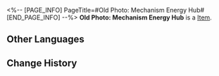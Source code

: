 <%-- [PAGE_INFO]
PageTitle=#Old Photo: Mechanism Energy Hub#
[END_PAGE_INFO] --%>
{{Item Infobox
|title       = Old Photo: Mechanism Energy Hub
|id          = 140215
|image       = Item Old Photo- Mechanism Energy Hub.png
|type        = 
|invCategory = Missions
|rarity      = 3
|effect      = 
|description = An old photo revealing the location of the exhibit "Mechanism Energy Hub."
}}
'''Old Photo: Mechanism Energy Hub''' is a [[Item]].

==Other Languages==
{{Other Languages
|en   = Old Photo: Mechanism Energy Hub
|zhs  = 旧照片：机关能源中枢
|zht  = 舊照片：機關能源中樞
|ja   = 古写真：機関エネルギー中枢
|ko   = 오래된 사진: 장치 에너지 중추
|es   = Fotografía antigua: centro de energía del mecanismo
|fr   = Vieille photo : Centrale énergétique
|ru   = Старая фотография центра энергоснабжения механизмов
|th   = รูปถ่ายเก่า: ศูนย์พลังงานจักรกล
|vi   = Hình Cũ: Bộ Năng Lượng
|de   = Altes Foto: Mechanismus-Energiezentrum
|id   = Foto Lama: Pusat Energi Mekanisme
|pt   = Foto Antiga: Centro de Energia do Mecanismo
}}

==Change History==
{{Change History|2.0}}
